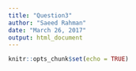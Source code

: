 ```yaml
---
title: "Question3"
author: "Saeed Rahman"
date: "March 26, 2017"
output: html_document
---
```


```r
knitr::opts_chunk$set(echo = TRUE)
```
